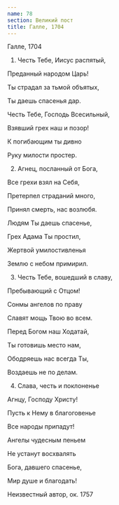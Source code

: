```yaml
---
name: 78
section: Великий пост
title: Галле, 1704
---
```

Галле, 1704


1. Честь Тебе, Иисус распятый,

Преданный народом Царь!

Ты страдал за тьмой объятых,

Ты даешь спасенья дар.

Честь Тебе, Господь Всесильный,

Взявший грех наш и позор!

К погибающим ты дивно

Руку милости простер.


2. Агнец, посланный от Бога,

Все грехи взял на Себя,

Претерпел страданий много,

Принял смерть, нас возлюбя.

Людям Ты даешь спасенье,

Грех Адама Ты простил,

Жертвой умилостивленья

Землю с небом примирил.


3. Честь Тебе, вошедший в славу,

Пребывающий с Отцом!

Сонмы ангелов по праву

Славят мощь Твою во всем.

Перед Богом наш Ходатай,

Ты готовишь место нам,

Ободряешь нас всегда Ты,

Воздаешь не по делам.


4. Слава, честь и поклоненье

Агнцу, Господу Христу!

Пусть к Нему в благоговенье

Все народы припадут!

Ангелы чудесным пеньем

Не устанут восхвалять

Бога, давшего спасенье,

Мир душе и благодать!


Неизвестный автор, ок. 1757